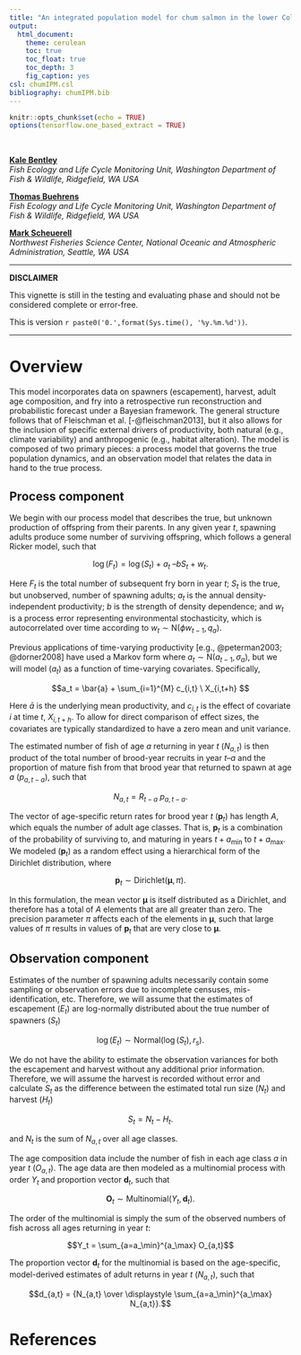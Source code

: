 ```yaml
---
title: "An integrated population model for chum salmon in the lower Columbia River"
output:
  html_document:
    theme: cerulean
    toc: true
    toc_float: true
    toc_depth: 3
    fig_caption: yes
csl: chumIPM.csl
bibliography: chumIPM.bib
---
```



```r
knitr::opts_chunk$set(echo = TRUE)
options(tensorflow.one_based_extract = TRUE)
```

<br/>

[__Kale Bentley__](Kale.Bentley@dfw.wa.gov)  
_Fish Ecology and Life Cycle Monitoring Unit, Washington Department of Fish & Wildlife, Ridgefield, WA USA_

[__Thomas Buehrens__](Thomas.Buehrens@dfw.wa.gov)  
_Fish Ecology and Life Cycle Monitoring Unit, Washington Department of Fish & Wildlife, Ridgefield, WA USA_

[__Mark Scheuerell__](https://faculty.washington.edu/scheuerl/)  
_Northwest Fisheries Science Center, National Oceanic and Atmospheric Administration, Seattle, WA USA_

***

__DISCLAIMER__  

This vignette is still in the testing and evaluating phase and should not be considered complete or error-free.

This is version `r paste0('0.',format(Sys.time(), '%y.%m.%d'))`.

***

# Overview

This model incorporates data on spawners (escapement), harvest, adult age composition, and fry into a retrospective run reconstruction and probabilistic forecast under a Bayesian framework. The general structure follows that of Fleischman et al. [-@fleischman2013], but it also allows for the inclusion of specific external drivers of productivity, both natural (e.g., climate variability) and anthropogenic (e.g., habitat alteration). The model is composed of two primary pieces: a process model that governs the true population dynamics, and an observation model that relates the data in hand to the true process.

## Process component

We begin with our process model that describes the true, but unknown production of offspring from their parents. In any given year _t_, spawning adults produce some number of surviving offspring, which follows a general Ricker model, such that
	
$$\log(F_t) = \log(S_t) + a_t \ – bS_t + w_t.$$
	
Here $F_t$ is the total number of subsequent fry born in year _t_; $S_t$ is the true, but unobserved, number of spawning adults; $a_t$ is the annual density-independent productivity; $b$ is the strength of density dependence; and $w_t$ is a process error representing environmental stochasticity, which is autocorrelated over time according to $w_t \sim \text{N}(\phi w_{t-1}, q_a)$.

Previous applications of time-varying productivity [e.g., @peterman2003; @dorner2008] have used a Markov form where $a_t \sim \text{N}(a_{t-1}, \sigma_a)$, but we will model $(a_t)$ as a function of time-varying covariates. Specifically,

$$a_t = \bar{a} + \sum_{i=1}^{M} c_{i,t} \ X_{i,t+h} $$

Here $\bar{a}$ is the underlying mean productivity, and $c_{i,t}$ is the effect of covariate $i$ at time $t$, $X_{i,t+h}$. To allow for direct comparison of effect sizes, the covariates are typically standardized to have a zero mean and unit variance.

The estimated number of fish of age $a$ returning in year $t$ $(N_{a,t})$ is then product of the total number of brood-year recruits in year $t – a$ and the proportion of mature fish from that brood year that returned to spawn at age $a$ $(p_{a,t-a})$, such that

$$N_{a,t} = R_{t-a} \ p_{a,t-a}.$$

The vector of age-specific return rates for brood year $t$ $(\mathbf{p}_t)$ has length $A$, which equals the number of adult age classes. That is, $\mathbf{p}_t$ is a combination of the probability of surviving to, and maturing in years $t + a_\min$ to $t + a_\max$. We modeled $(\mathbf{p}_t)$ as a random effect using a hierarchical form of the Dirichlet distribution, where

$$\mathbf{p}_t \sim \text{Dirichlet}(\boldsymbol{\mu},\pi).$$

In this formulation, the mean vector $\boldsymbol{\mu}$ is itself distributed as a Dirichlet, and therefore has a total of $A$ elements that are all greater than zero. The precision parameter $\pi$ affects each of the elements in $\boldsymbol{\mu}$, such that large values of $\pi$ results in values of $\mathbf{p}_t$ that are very close to $\boldsymbol{\mu}$.

## Observation component

Estimates of the number of spawning adults necessarily contain some sampling or observation errors due to incomplete censuses, mis-identification, etc. Therefore, we will assume that the estimates of escapement $(E_t)$ are log-normally distributed about the true number of spawners $(S_t)$

$$\log(E_t) \sim \text{Normal}\left(\log(S_t), r_s\right).$$

We do not have the ability to estimate the observation variances for both the escapement and harvest without any additional prior information. Therefore, we will assume the harvest is recorded without error and calculate $S_t$ as the difference between the estimated total run size $(N_t)$ and harvest $(H_t)$

$$S_t = N_t - H_t.$$

and $N_t$ is the sum of $N_{a,t}$ over all age classes.

The age composition data include the number of fish in each age class $a$ in year $t$ $(O_{a,t})$. The age data are then modeled as a multinomial process with order $Y_t$ and proportion vector $\mathbf{d}_t$, such that

$$\mathbf{O}_t \sim \text{Multinomial}(Y_t, \mathbf{d}_t).$$

The order of the multinomial is simply the sum of the observed numbers of fish across all ages returning in year $t$:

$$Y_t = \sum_{a=a_\min}^{a_\max} O_{a,t}$$

The proportion vector $\mathbf{d}_t$ for the multinomial is based on the age-specific, model-derived estimates of adult returns in year $t$ $(N_{a,t})$, such that

$$d_{a,t} = {N_{a,t} \over \displaystyle \sum_{a=a_\min}^{a_\max} N_{a,t}}.$$

# References
